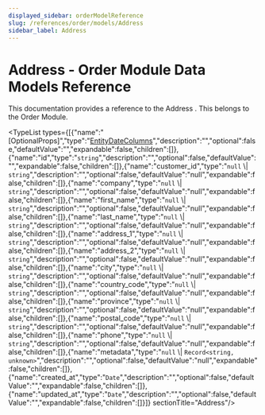```yaml
---
displayed_sidebar: orderModelReference
slug: /references/order/models/Address
sidebar_label: Address
---
```



# Address - Order Module Data Models Reference

This documentation provides a reference to the Address . This belongs to the Order Module.

<TypeList types={[{"name":"[OptionalProps]","type":"[EntityDateColumns](../../../types/DAL/types/types.DAL.EntityDateColumns/page.mdx)","description":"","optional":false,"defaultValue":"","expandable":false,"children":[]},{"name":"id","type":"`string`","description":"","optional":false,"defaultValue":"","expandable":false,"children":[]},{"name":"customer_id","type":"`null` \\| `string`","description":"","optional":false,"defaultValue":"null","expandable":false,"children":[]},{"name":"company","type":"`null` \\| `string`","description":"","optional":false,"defaultValue":"null","expandable":false,"children":[]},{"name":"first_name","type":"`null` \\| `string`","description":"","optional":false,"defaultValue":"null","expandable":false,"children":[]},{"name":"last_name","type":"`null` \\| `string`","description":"","optional":false,"defaultValue":"null","expandable":false,"children":[]},{"name":"address_1","type":"`null` \\| `string`","description":"","optional":false,"defaultValue":"null","expandable":false,"children":[]},{"name":"address_2","type":"`null` \\| `string`","description":"","optional":false,"defaultValue":"null","expandable":false,"children":[]},{"name":"city","type":"`null` \\| `string`","description":"","optional":false,"defaultValue":"null","expandable":false,"children":[]},{"name":"country_code","type":"`null` \\| `string`","description":"","optional":false,"defaultValue":"null","expandable":false,"children":[]},{"name":"province","type":"`null` \\| `string`","description":"","optional":false,"defaultValue":"null","expandable":false,"children":[]},{"name":"postal_code","type":"`null` \\| `string`","description":"","optional":false,"defaultValue":"null","expandable":false,"children":[]},{"name":"phone","type":"`null` \\| `string`","description":"","optional":false,"defaultValue":"null","expandable":false,"children":[]},{"name":"metadata","type":"`null` \\| `Record<string, unknown>`","description":"","optional":false,"defaultValue":"null","expandable":false,"children":[]},{"name":"created_at","type":"`Date`","description":"","optional":false,"defaultValue":"","expandable":false,"children":[]},{"name":"updated_at","type":"`Date`","description":"","optional":false,"defaultValue":"","expandable":false,"children":[]}]}  sectionTitle="Address"/>
